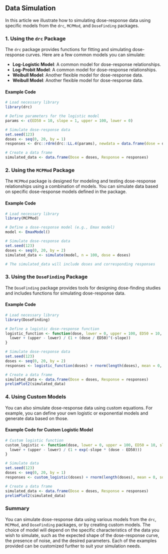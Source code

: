 ## Data Simulation

In this article we illustrate how to simulating dose-response data using specific models from the `drc`, `MCPMod`, and `DoseFinding` packages.

### 1. **Using the `drc` Package**

The `drc` package provides functions for fitting and simulating dose-response curves. Here are a few common models you can simulate:

- **Log-Logistic Model**: A common model for dose-response relationships.
- **Log-Probit Model**: A common model for dose-response relationships.
- **Weibull Model**: Another flexible model for dose-response data.
- **Weibull Model**: Another flexible model for dose-response data.

#### Example Code

```r
# Load necessary library
library(drc)

# Define parameters for the logistic model
params <- c(ED50 = 10, slope = 1, upper = 100, lower = 0)

# Simulate dose-response data
set.seed(123)
doses <- seq(0, 20, by = 1)
responses <- drc::rdrm(drc::LL.4(params), newdata = data.frame(dose = doses))

# Create a data frame
simulated_data <- data.frame(Dose = doses, Response = responses)
```

### 2. **Using the `MCPMod` Package**

The `MCPMod` package is designed for modeling and testing dose-response relationships using a combination of models. You can simulate data based on specific dose-response models defined in the package.

#### Example Code

```r
# Load necessary library
library(MCPMod)

# Define a dose-response model (e.g., Emax model)
model <- EmaxModel()

# Simulate dose-response data
set.seed(123)
doses <- seq(0, 20, by = 2)
simulated_data <- simulate(model, n = 100, dose = doses)

# The simulated_data will include doses and corresponding responses
```

### 3. **Using the `DoseFinding` Package**

The `DoseFinding` package provides tools for designing dose-finding studies and includes functions for simulating dose-response data.

#### Example Code

```r
# Load necessary library
library(DoseFinding)

# Define a logistic dose-response function
logistic_function <- function(dose, lower = 0, upper = 100, ED50 = 10, slope = 1) {
  lower + (upper - lower) / (1 + (dose / ED50)^(-slope))
}

# Simulate dose-response data
set.seed(123)
doses <- seq(0, 20, by = 2)
responses <- logistic_function(doses) + rnorm(length(doses), mean = 0, sd = 5)  # Adding noise

# Create a data frame
simulated_data <- data.frame(Dose = doses, Response = responses)
prelimPlot2(simulated_data)
```

### 4. **Using Custom Models**

You can also simulate dose-response data using custom equations. For example, you can define your own logistic or exponential models and generate data based on those.

#### Example Code for Custom Logistic Model

```r
# Custom logistic function
custom_logistic <- function(dose, lower = 0, upper = 100, ED50 = 10, slope = 1) {
  lower + (upper - lower) / (1 + exp(-slope * (dose - ED50)))
}

# Simulate data
set.seed(123)
doses <- seq(0, 20, by = 1)
responses <- custom_logistic(doses) + rnorm(length(doses), mean = 0, sd = 5)  # Adding noise

# Create a data frame
simulated_data <- data.frame(Dose = doses, Response = responses)
prelimPlot2(simulated_data)
```

### Summary

You can simulate dose-response data using various models from the `drc`, `MCPMod`, and `DoseFinding` packages, or by creating custom models. The choice of model will depend on the specific characteristics of the data you wish to simulate, such as the expected shape of the dose-response curve, the presence of noise, and the desired parameters. Each of the examples provided can be customized further to suit your simulation needs.

